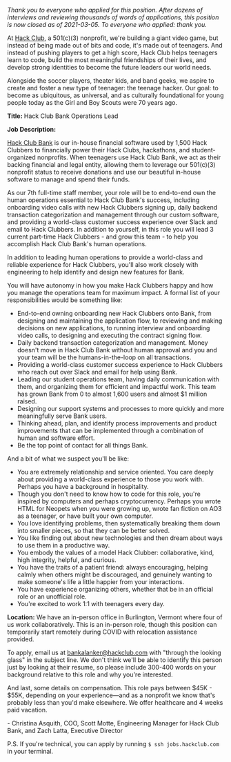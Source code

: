 _Thank you to everyone who applied for this position. After dozens of interviews and reviewing thousands of words of applications, this position is now closed as of 2021-03-05. To everyone who applied: thank you._

At [Hack Club](https://hackclub.com), a 501(c)(3) nonprofit, we're building a giant video game, but instead of being made out of bits and code, it's made out of teenagers. And instead of pushing players to get a high score, Hack Club helps teenagers learn to code, build the most meaningful friendships of their lives, and develop strong identities to become the future leaders our world needs.

Alongside the soccer players, theater kids, and band geeks, we aspire to create and foster a new type of teenager: the teenage hacker. Our goal: to become as ubiquitous, as universal, and as culturally foundational for young people today as the Girl and Boy Scouts were 70 years ago.

**Title:** Hack Club Bank Operations Lead

**Job Description:**

[Hack Club Bank](https://hackclub.com/bank/) is our in-house financial software used by 1,500 Hack Clubbers to financially power their Hack Clubs, hackathons, and student-organized nonprofits. When teenagers use Hack Club Bank, we act as their backing financial and legal entity, allowing them to leverage our 501(c)(3) nonprofit status to receive donations and use our beautiful in-house software to manage and spend their funds.

As our 7th full-time staff member, your role will be to end-to-end own the human operations essential to Hack Club Bank's success, including onboarding video calls with new Hack Clubbers signing up, daily backend transaction categorization and management through our custom software, and providing a world-class customer success experience over Slack and email to Hack Clubbers. In addition to yourself, in this role you will lead 3 current part-time Hack Clubbers - and grow this team - to help you accomplish Hack Club Bank's human operations.

In addition to leading human operations to provide a world-class and reliable experience for Hack Clubbers, you'll also work closely with engineering to help identify and design new features for Bank.

You will have autonomy in how you make Hack Clubbers happy and how you manage the operations team for maximum impact. A formal list of your responsibilities would be something like:

- End-to-end owning onboarding new Hack Clubbers onto Bank, from designing and maintaining the application flow, to reviewing and making decisions on new applications, to running interview and onboarding video calls, to designing and executing the contract signing flow.
- Daily backend transaction categorization and management. Money doesn't move in Hack Club Bank without human approval and you and your team will be the humans-in-the-loop on all transactions.
- Providing a world-class customer success experience to Hack Clubbers who reach out over Slack and email for help using Bank.
- Leading our student operations team, having daily communication with them, and organizing them for efficient and impactful work. This team has grown Bank from 0 to almost 1,600 users and almost $1 million raised.
- Designing our support systems and processes to more quickly and more meaningfully serve Bank users.
- Thinking ahead, plan, and identify process improvements and product improvements that can be implemented through a combination of human and software effort.
- Be the top point of contact for all things Bank.

And a bit of what we suspect you'll be like:

- You are extremely relationship and service oriented. You care deeply about providing a world-class experience to those you work with. Perhaps you have a background in hospitality.
- Though you don't need to know how to code for this role, you're inspired by computers and perhaps cryptocurrency. Perhaps you wrote HTML for Neopets when you were growing up, wrote fan fiction on AO3 as a teenager, or have built your own computer.
- You love identifying problems, then systematically breaking them down into smaller pieces, so that they can be better solved.
- You like finding out about new technologies and then dream about ways to use them in a productive way.
- You embody the values of a model Hack Clubber: collaborative, kind, high integrity, helpful, and curious.
- You have the traits of a patient friend: always encouraging, helping calmly when others might be discouraged, and genuinely wanting to make someone's life a little happier from your interactions.
- You have experience organizing others, whether that be in an official role or an unofficial role.
- You're excited to work 1:1 with teenagers every day.

**Location:** We have an in-person office in Burlington, Vermont where four of us work collaboratively. This is an in-person role, though this position can temporarily start remotely during COVID with relocation assistance provided.

To apply, email us at bankalanker@hackclub.com with "through the looking glass" in the subject line. We don't think we'll be able to identify this person just by looking at their resume, so please include 300-400 words on your background relative to this role and why you're interested.

And last, some details on compensation. This role pays between $45K - $55K, depending on your experience—and as a nonprofit we know that's probably less than you'd make elsewhere. We offer healthcare and 4 weeks paid vacation.

\- Christina Asquith, COO, Scott Motte, Engineering Manager for Hack Club Bank, and Zach Latta, Executive Director

P.S. If you're technical, you can apply by running `$ ssh jobs.hackclub.com` in your terminal.
